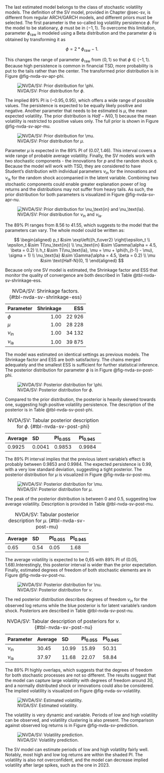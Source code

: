 The last estimated model belongs to the class of stochastic volatility models. The definition of the SV model, provided
in Chapter @sec-sv, is different from regular ARCH/GARCH models, and different priors must be selected. The first
parameter is the so-called log volatility persistence $\phi$. For the model to be stationary, $\phi$ must be in
$\langle -1, 1 \rangle$. To overcome this limitation, parameter $\phi_\text{raw}$ is modeled using a Beta distribution
and the parameter $\phi$ is obtained by transforming it as

$$
\phi = 2 * \phi_\text{raw} - 1.
$$

This changes the range of parameter $\phi_\text{raw}$ from $\langle 0,1 \rangle$ so that $\phi \in \langle -1, 1 \rangle$.
Because high persistence is common in financial TSD, more probability is put to the tails rather than the center. The
transformed prior distribution is in Figure @fig-nvda-sv-apr-phi.

![NVDA/SV: Prior distribution for $\phi$.](./img/nvda/sv/apriori_phi.png){#fig-nvda-sv-apr-phi}

The implied 89% PI is $(-0.95, 0.95)$, which offers a wide range of possible values. The persistence is expected to be
equally likely positive and negative. Another parameter that needs to be estimated is $\mu$, the mean expected
volatility. The prior distribution is $Half-N(0, 1)$ because the mean volatility is restricted to positive values only.
The full prior is shown in Figure @fig-nvda-sv-apr-mu.

![NVDA/SV: Prior distribution for $\mu$.](./img/nvda/sv/apriori_mu.png){#fig-nvda-sv-apr-mu}

Parameter $\mu$ is expected in the 89% PI of $(0.07, 1.46)$. This interval covers a wide range of probable average
volatility. Finally, the SV models work with two stochastic components - the innovations for $p$ and the random shock
$\eta$. Because the model will work with TSD, they are considered to have Student's distribution with individual
parameters $\nu_\text{in}$ for the innovations and $\nu_\text{la}$ for the random shock accompanied in the latent
variable. Combining two stochastic components could enable greater explanation power of log returns and the
distributions may not suffer from heavy tails. As such, the prior distribution for both parameters is visualized in
Figure @fig-nvda-sv-apr-nu.

![NVDA/SV: Prior distribution for $\nu_\text{in}$ and $\nu_\text{la}$.](./img/nvda/sv/apriori_nu.png){#fig-nvda-sv-apr-nu}

The 89% PI ranges from 8.56 to 41.55, which suggests to the model that the parameters can vary. The whole model could
be written as:

$$
\begin{aligned}
p_t &\sim \exp\left({h_t\over2} \right)\epsilon_t \\
\epsilon_t &\sim T(\nu_\text{in}) \\
\nu_\text{in} &\sim \Gamma(\alpha = 4.5, \beta = 0.2) \\
h_t &\sim T(\nu_\text{la}, \mu = \mu + \phi(h_{t-1} - \mu), \sigma = 1) \\
\nu_\text{la} &\sim \Gamma(\alpha = 4.5, \beta = 0.2) \\
\mu &\sim \text{Half-N}(0, 1)
\end{aligned}
$$

Because only one SV model is estimated, the Shrinkage factor and ESS that monitor the quality of convergence are both
described in Table @tbl-nvda-sv-shrinkage-ess.

Table: NVDA/SV: Shrinkage factors. {#tbl-nvda-sv-shrinkage-ess}

|Parameter | Shrinkage|      ESS|
|:-----|---------:|--------:|
|$\phi$   | 1.00     |   22 926|
|$\mu$    | 1.00     |   28 228|
|$\nu_\text{in}$ | 1.00     |   34 132|
|$\nu_\text{la}$ | 1.00     |   39 875|

The model was estimated on identical settings as previous models. The Shrinkage factor and ESS are both satisfactory.
The chains merged adequately and the smallest ESS is sufficient for further statistical inference. The posterior
distribution for parameter $\phi$ is in Figure @fig-nvda-sv-post-phi.

![NVDA/SV: Posterior distribution for $\phi$.](./img/nvda/sv/posterior_phi.png){#fig-nvda-sv-post-phi}

Compared to the prior distribution, the posterior is heavily skewed towards one, suggesting high positive volatility
persistence. The description of the posterior is in Table @tbl-nvda-sv-post-phi.

Table: NVDA/SV: Tabular posterior description for $\phi$. {#tbl-nvda-sv-post-phi}

|Average |SD     |PI$_{0.055}$ |PI$_{0.945}$ |
|:-------|:------|:--------|:--------|
|0.9925  |0.0041 |0.9853   |0.9984   |

The 89% PI interval implies that the previous latent variable's effect is probably between 0.9853 and 0.9984. The
expected persistence is 0.99, with a very low standard deviation, suggesting a tight posterior. The posterior
distribution for $\mu$ is visualized in Figure @fig-nvda-sv-post-mu.

![NVDA/SV: Posterior distribution for $\mu$.](./img/nvda/sv/posterior_mu.png){#fig-nvda-sv-post-mu}

The peak of the posterior distribution is between 0 and 0.5, suggesting low average volatility. Description is provided
in Table @tbl-nvda-sv-post-mu.

Table: NVDA/SV: Tabular posterior description for $\mu$. {#tbl-nvda-sv-post-mu}

|Average |SD     |PI$_{0.055}$ |PI$_{0.945}$ |
|:-------|:------|:--------|:--------|
|0.65  |0.54 |0.05   |1.68   |

The average volatility is expected to be 0,65 with 89% PI of $(0.05, 1.68)$.Interestingly, this posterior interval is
wider than the prior expectation. Finally, estimated degrees of freedom of both stochastic elements are in Figure
@fig-nvda-sv-post-nu.

![NVDA/SV: Posterior distribution for $\nu$.](./img/nvda/sv/posterior_nu.png){#fig-nvda-sv-post-nu}

The red posterior distribution describes degrees of freedom $\nu_{in}$ for the observed log returns while the blue
posterior is for latent variable's random shock. Posteriors are described in Table @tbl-nvda-sv-post-nu.

Table: NVDA/SV: Tabular description of posteriors for $\nu$. {#tbl-nvda-sv-post-nu}

|Parameter |Average |SD      |PI$_{0.055}$ |PI$_{0.945}$ |
|:---------|:-------|:-------|:--------|:--------|
| $\nu_\text{in}$ |30.45 |10.99 |15.89  |50.31  |
| $\nu_\text{la}$ |37.97 |11.68 |22.07  |58.84  |

The 89% PI highly overlaps, which suggests that the degrees of freedom for both stochastic processes are not so
different. The results suggest that the model can capture large volatility with degrees of freedom around 30, and a
normally distributed shock or innovations could also be considered. The implied volatility is visualized on Figure
@fig-nvda-sv-volatility.

![NVDA/SV: Estimated volatility.](./img/nvda/sv/posterior_volatility.png){#fig-nvda-sv-volatility}

The volatility is very dynamic and variable. Periods of low and high volatility can be observed, and volatility
clustering is also present. The comparison against observed log returns is in Figure @fig-nvda-sv-prediction.

![NVDA/SV: Volatility prediction.](./img/nvda/sv/posterior_prediction.png){#fig-nvda-sv-prediction}

The SV model can estimate periods of low and high volatility fairly well. Notably, most high and low log returns are
within the shaded PI. The volatility is also not overconfident, and the model can decrease implied volatility after
large spikes, such as the one in 2023.